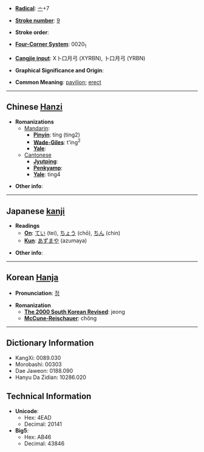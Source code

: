 * '''[[Wiktionary:Chinese radical index| Radical]]''': [[Wiktionary:Chinese radical index 亠|亠]]+7

* '''[[Wiktionary:Chinese total strokes index|Stroke number]]''': [[Wiktionary:Chinese total strokes index 9|9]]

* '''Stroke order''': 

* '''[[Wiktionary:Chinese four corner index|Four-Corner System]]''': 0020<sub>1</sub>

* '''[[Wiktionary:Chinese Cangjie index|Cangjie input]]''': X卜口月弓 (XYRBN), 卜口月弓 (YRBN)

* '''Graphical Significance and Origin''': 

* '''Common Meaning''': [[pavilion]]; [[erect]]

----

== Chinese [[Hanzi]] ==

* '''Romanizations'''
** [[Mandarin]]:
*** '''[[Pinyin]]''': tíng (ting2)
*** '''[[Wade-Giles]]''': t'ing<sup>2</sup>
*** '''[[Yale]]''': 
**[[Cantonese]]
***'''[[Jyutping]]''':
***'''[[Penkyamp]]''': 
***'''[[Yale]]''': ting4

* '''Other info''': 

----

== Japanese [[kanji]] ==

* '''Readings'''
** '''[[On]]''': [[てい]] (tei), [[ちょう]] (chō), [[ちん]] (chin)
** '''[[Kun]]''': [[あずまや]] (azumaya)

* '''Other info''':  

----

== Korean [[Hanja]] ==

* '''Pronunciation''': [[정]]

* '''Romanization'''
** '''[[The 2000 South Korean Revised Romanization|The 2000 South Korean Revised]]''': jeong
** '''[[McCune-Reischauer]]''': chŏng

----

== Dictionary Information ==

* KangXi: 0089.030
* Morobashi: 00303
* Dae Jaweon: 0188.090
* Hanyu Da Zidian: 10286.020

== Technical Information ==

* '''Unicode''':
** Hex: 4EAD
** Decimal: 20141
* '''Big5''':
** Hex: AB46
** Decimal: 43846